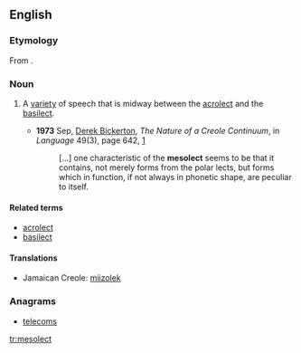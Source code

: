 ==English==

===Etymology===
From {{prefix|meso|dialect|lang=en}}.

===Noun===
{{en-noun}}

# {{linguistics}} A [[variety]] of speech that is midway between the [[acrolect]] and the [[basilect]].
#* '''1973''' Sep, [[w:Derek Bickerton|Derek Bickerton]], ''The Nature of a Creole Continuum'', in ''Language'' 49(3), page 642, [http://links.jstor.org/sici?sici=0097-8507%28197309%2949%3A3%3C640%3ATNOACC%3E2.0.CO%3B2-K]
#*: [...] one characteristic of the '''mesolect''' seems to be that it contains,<!-- sic --> not merely forms from the polar lects, but forms which in function, if not always in phonetic shape, are peculiar to itself.

====Related terms====
* [[acrolect]]
* [[basilect]]

====Translations====
{{trans-top|between acrolect and basilect}}
* Jamaican Creole: [[miizolek]]
{{trans-mid}}
{{trans-bottom}}

===Anagrams===
* [[telecoms#English|telecoms]]

[[tr:mesolect]]